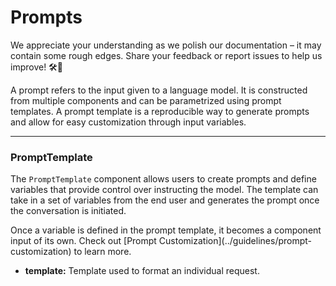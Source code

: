 
# Prompts

<Admonition type="caution" icon="🚧" title="ZONE UNDER CONSTRUCTION">
  <p>
    We appreciate your understanding as we polish our documentation – it may
    contain some rough edges. Share your feedback or report issues to help us
    improve! 🛠️📝
  </p>
</Admonition>

A prompt refers to the input given to a language model. It is constructed from multiple components and can be parametrized using prompt templates. A prompt template is a reproducible way to generate prompts and allow for easy customization through input variables.

---

### PromptTemplate

The `PromptTemplate` component allows users to create prompts and define variables that provide control over instructing the model. The template can take in a set of variables from the end user and generates the prompt once the conversation is initiated.

<Admonition type="info">
  Once a variable is defined in the prompt template, it becomes a component
  input of its own. Check out [Prompt
  Customization](../guidelines/prompt-customization) to learn more.
</Admonition>

- **template:** Template used to format an individual request.
